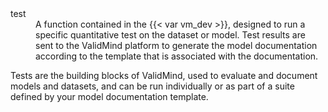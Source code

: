 test
: A function contained in the {{< var vm_dev >}}, designed to run a specific quantitative test on the dataset or model. Test results are sent to the ValidMind platform to generate the model documentation according to the template that is associated with the documentation.

Tests are the building blocks of ValidMind, used to evaluate and document models and datasets, and can be run individually or as part of a suite defined by your model documentation template.